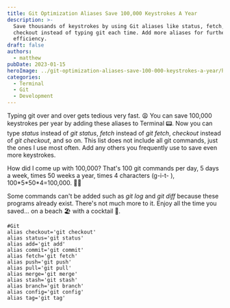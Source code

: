 ```yaml
---
title: Git Optimization Aliases Save 100,000 Keystrokes A Year
description: >-
  Save thousands of keystrokes by using Git aliases like status, fetch, and
  checkout instead of typing git each time. Add more aliases for further
  efficiency.
draft: false
authors:
  - matthew
pubDate: 2023-01-15
heroImage: ../git-optimization-aliases-save-100-000-keystrokes-a-year/heroImage.webp
categories:
  - Terminal
  - Git
  - Development
---
```

Typing git over and over gets tedious very fast. 😩 You can save 100,000 keystrokes per year by adding these aliases to Terminal 📟. Now you can type *status* instead of *git status*, *fetch* instead of *git fetch*, *checkout* instead of *git checkout*, and so on. This list does not include all git commands, just the ones I use most often. Add any others you frequently use to save even more keystrokes.

How did I come up with 100,000? That's 100 git commands per day, 5 days a week, times 50 weeks a year, times 4 characters (g-i-t- ), 100\*5\*50\*4=100,000. 👨‍🏫

Some commands can't be added such as *git log* and *git diff* because these programs already exist. There's not much more to it. Enjoy all the time you saved... on a beach 🏖️ with a cocktail 🍹.

```
#Git
alias checkout='git checkout'
alias status='git status'
alias add='git add'
alias commit='git commit'
alias fetch='git fetch'
alias push='git push'
alias pull='git pull'
alias merge='git merge'
alias stash='git stash'
alias branch='git branch'
alias config='git config'
alias tag='git tag'
```
